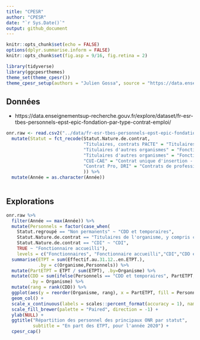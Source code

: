 ```yaml
---
title: "CPESR"
author: "CPESR"
date: "`r Sys.Date()`"
output: github_document
---
```


```r
knitr::opts_chunk$set(echo = FALSE)
options(dplyr.summarise.inform = FALSE)
knitr::opts_chunk$set(fig.asp = 9/16, fig.retina = 2)

library(tidyverse)
library(ggcpesrthemes)
theme_set(theme_cpesr())
theme_cpesr_setup(authors = "Julien Gossa", source = "https://data.enseignementsup-recherche.gouv.fr/explore/dataset/fr-esr-tbes-personnels-epst-epic-fondation-par-type-contrat-emploi/")
```

## Données 

- https://data.enseignementsup-recherche.gouv.fr/explore/dataset/fr-esr-tbes-personnels-epst-epic-fondation-par-type-contrat-emploi/

```r
onr.raw <- read.csv2("../data/fr-esr-tbes-personnels-epst-epic-fondation-par-type-contrat-emploi.csv", dec='.') %>%
  mutate(Statut = fct_recode(Statut.Nature.de.contrat, 
                             "Titulaires, contrats PACTE" = "Titulaires de l'organisme, y compris ceux mis à disposition, yc fonctionnaires stagiaires (non encore titularisés), contrats PACTE",
                             "Titulaires d'autres organismes" = "Fonctionnaires, titulaires d'autres organismes accueillis sur emploi",
                             "Titulaires d'autres organismes" = "Fonctionnaires, titulaires d'autres organismes accueillis sur contrat",
                             "CUI-CAE" = "Contrat unique d'insertion - contrat d'accompagnement dans l'emploi (CUI-CAE)",
                             "Contrat Pro, DRI" = "Contrats de professionnalisation, diplômes de recherche et d’innovation"
                             )) %>%
  mutate(Année = as.character(Année))
  
```

## Explorations

```r
onr.raw %>% 
  filter(Année == max(Année)) %>%
  mutate(Personnels = factor(case_when(
    Statut.regroupé == "Non permanents" ~ "CDD et temporaires",
    Statut.Nature.de.contrat == "Titulaires de l'organisme, y compris ceux mis à disposition, yc fonctionnaires stagiaires (non encore titularisés), contrats PACTE" ~ "Fonctionnaires",
    Statut.Nature.de.contrat == "CDI" ~ "CDI",
    TRUE ~ "Fonctionnaire accueilli"),
    levels = c("Fonctionnaires", "Fonctionnaire accueilli","CDI","CDD et temporaires"))) %>%
  summarise(ETPT = sum(Effectif.au.31.12..en.ETPT.),
            .by = c(Organisme,Personnels)) %>%
  mutate(PartETPT = ETPT / sum(ETPT), .by=Organisme) %>%
  mutate(CDD = sum(ifelse(Personnels == "CDD et temporaires", PartETPT, 0)),
         .by = Organisme) %>% 
  mutate(rang = rank(CDD)) %>%
  ggplot(aes(y = reorder(Organisme, rang), x = PartETPT, fill = Personnels)) +
  geom_col() +
  scale_x_continuous(labels = scales::percent_format(accuracy = 1), name = "Part des ETPT") +
  scale_fill_brewer(palette = "Paired", direction = -1) +
  ylab(NULL) +
  ggtitle("Répartition des personnel des principaux ONR par statut",
          subtitle = "En part des ETPT, pour l'année 2020") +
  cpesr_cap()
  
```
